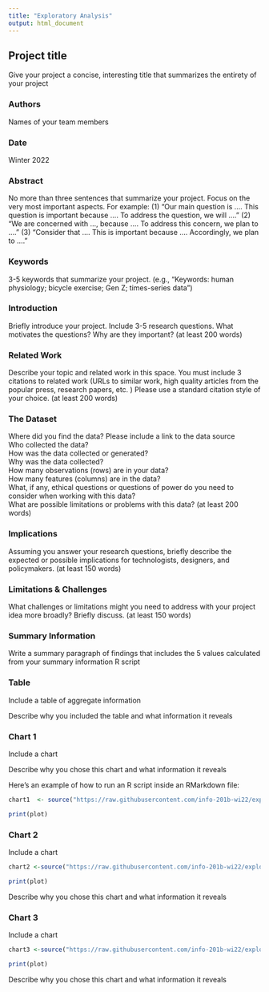 ```yaml
---
title: "Exploratory Analysis"
output: html_document
---
```


## Project title

Give your project a concise, interesting title that summarizes the entirety of your project

### Authors

Names of your team members

### Date

Winter 2022

### Abstract

No more than three sentences that summarize your project. Focus on the very most important aspects. For example: (1) "Our main question is .... This question is important because .... To address the question, we will ...." (2) "We are concerned with ..., because .... To address this concern, we plan to ...." (3) "Consider that .... This is important because .... Accordingly, we plan to ...."

### Keywords

3-5 keywords that summarize your project.
(e.g., "Keywords: human physiology; bicycle exercise; Gen Z; times-series data")

### Introduction  

Briefly introduce your project.  Include 3-5 research questions. What motivates the questions? Why are they important? (at least 200 words)

### Related Work  

Describe your topic and related work in this space. You must include 3 citations to related work (URLs to similar work, high quality articles from the popular press, research papers, etc. ) Please use a standard citation style of your choice. (at least 200 words)

### The Dataset

Where did you find the data? Please include a link to the data source  
Who collected the data?  
How was the data collected or generated?  
Why was the data collected?  
How many observations (rows) are in your data?  
How many features (columns) are in the data?  
What, if any, ethical questions or questions of power do you need to consider when working with this data?  
What are possible limitations or problems with this data?   (at least 200 words)

### Implications

Assuming you answer your research questions, briefly describe the expected or possible implications for technologists, designers, and policymakers. (at least 150 words)

### Limitations & Challenges
What challenges or limitations might you need to address with your project idea more broadly? Briefly discuss. (at least 150 words)

### Summary Information

Write a summary paragraph of findings that includes the 5 values calculated from your summary information R script

### Table

Include a table of aggregate information

Describe why you included the table and what information it reveals

### Chart 1

Include a chart

Describe why you chose this chart and what information it reveals

Here's an example of how to run an R script inside an RMarkdown file:

```r
chart1  <- source("https://raw.githubusercontent.com/info-201b-wi22/exploratory-analysis-eykh5/main/Exploratory%20Analysis%20Chart%201.R?token=GHSAT0AAAAAABRCCMDVDJWUQ2J4AG7EUER4YQ3W7UA")

print(plot)
```

### Chart 2

Include a chart

```r
chart2 <-source("https://raw.githubusercontent.com/info-201b-wi22/exploratory-analysis-eykh5/main/Exploratory%20Analysis%20Chart%202.R?token=GHSAT0AAAAAABRCCMDUVCIPDAYZNISGLBQ6YQ3XAGA")

print(plot)
```

Describe why you chose this chart and what information it reveals

### Chart 3

Include a chart

```r
chart3 <-source("https://raw.githubusercontent.com/info-201b-wi22/exploratory-analysis-eykh5/main/Exploratory%20Analysis%20Chart%203.R?token=GHSAT0AAAAAABRCCMDU7RFY45IUQ5S3KWUOYQ3XAQA")

print(plot)
```

Describe why you chose this chart and what information it reveals
